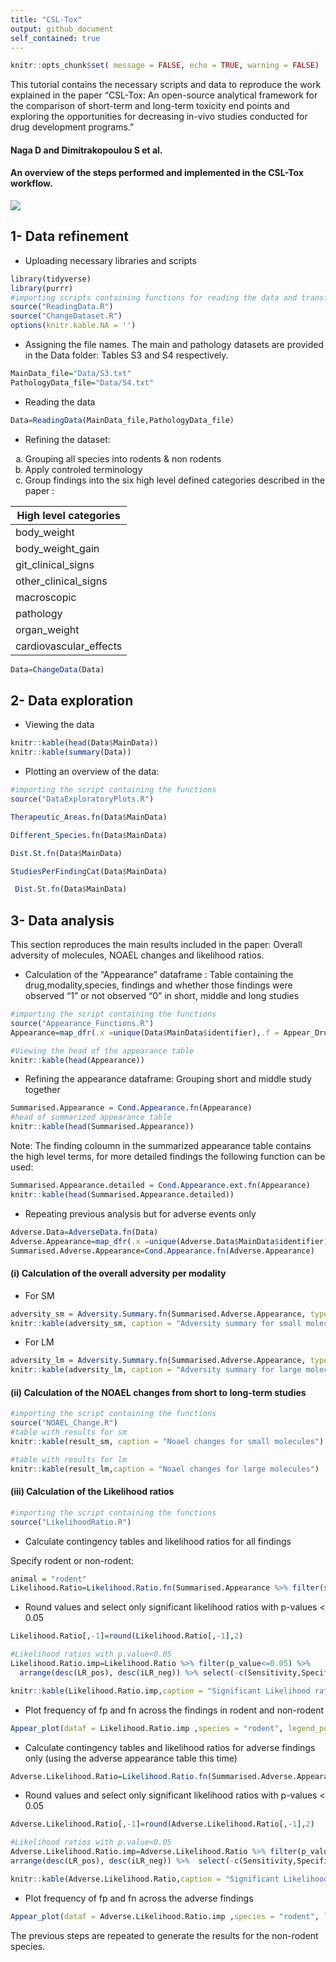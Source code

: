 ```yaml
---
title: "CSL-Tox"
output: github_document
self_contained: true
---
```


```r
knitr::opts_chunk$set( message = FALSE, echo = TRUE, warning = FALSE)
```

This tutorial contains the necessary scripts and data to reproduce the work explained in the paper "CSL-Tox: An open-source analytical framework for the comparison of short-term and long-term toxicity end points and exploring the opportunities for decreasing in-vivo studies conducted for drug development programs."

#### Naga D and Dimitrakopoulou S et al.

#### An overview of the steps performed and implemented in the CSL-Tox workflow.

![](image.png)

## 1- Data refinement

-   Uploading necessary libraries and scripts

```r
library(tidyverse)
library(purrr)
#importing scripts containing functions for reading the data and transform the dataset
source("ReadingData.R")
source("ChangeDataset.R")
options(knitr.kable.NA = '')

```

-   Assigning the file names. The main and pathology datasets are provided in the Data folder: Tables S3 and S4 respectively.

```r
MainData_file="Data/S3.txt" 
PathologyData_file="Data/S4.txt"
```

-   Reading the data

```r
Data=ReadingData(MainData_file,PathologyData_file)
```

-   Refining the dataset:

(a) Grouping all species into rodents & non rodents
(b) Apply controled terminology
(c) Group findings into the six high level defined categories described in the paper :

| High level categories  |
|------------------------|
| body_weight            |
| body_weight_gain       |
| git_clinical_signs     |
| other_clinical_signs   |
| macroscopic            |
| pathology              |
| organ_weight           |
| cardiovascular_effects |

```r
Data=ChangeData(Data)
```

## 2- Data exploration

-   Viewing the data

```r

knitr::kable(head(Data$MainData))
knitr::kable(summary(Data))
```

-   Plotting an overview of the data:

```r
#importing the script containing the functions
source("DataExploratoryPlots.R")
```

```r
Therapeutic_Areas.fn(Data$MainData)
```

```r
Different_Species.fn(Data$MainData)
```

```r
Dist.St.fn(Data$MainData)
```

```r
StudiesPerFindingCat(Data$MainData)
```

```r
 Dist.St.fn(Data$MainData)
```

## 3- Data analysis

This section reproduces the main results included in the paper: Overall adversity of molecules, NOAEL changes and likelihood ratios.

-   Calculation of the "Appearance" dataframe : Table containing the drug,modality,species, findings and whether those findings were observed "1" or not observed "0" in short, middle and long studies

```r
#importing the script containing the functions
source("Appearance_Functions.R")
Appearance=map_dfr(.x =unique(Data$MainData$identifier),.f = Appear_Drug, Data)
```

```r
#Viewing the head of the appearance table 
knitr::kable(head(Appearance))

```

-   Refining the appearance dataframe: Grouping short and middle study together

```r
Summarised.Appearance = Cond.Appearance.fn(Appearance)
#head of summarized appearance table
knitr::kable(head(Summarised.Appearance))
```

Note: The finding coloumn in the summarized appearance table contains the high level terms, for more detailed findings the following function can be used:

```r
Summarised.Appearance.detailed = Cond.Appearance.ext.fn(Appearance)
knitr::kable(head(Summarised.Appearance.detailed))
```

-   Repeating previous analysis but for adverse events only

```r
Adverse.Data=AdverseData.fn(Data)
Adverse.Appearance=map_dfr(.x =unique(Adverse.Data$MainData$identifier),.f = Appear_Drug, Adverse.Data)
Summarised.Adverse.Appearance=Cond.Appearance.fn(Adverse.Appearance)
```

#### (i) Calculation of the overall adversity per modality

-   For SM

```r
adversity_sm = Adversity.Summary.fn(Summarised.Adverse.Appearance, type="sm")
knitr::kable(adversity_sm, caption = "Adversity summary for small molecules")
```

-   For LM

```r
adversity_lm = Adversity.Summary.fn(Summarised.Adverse.Appearance, type="lm")
knitr::kable(adversity_lm, caption = "Adversity summary for large molecules")
```

#### (ii) Calculation of the NOAEL changes from short to long-term studies

```r
#importing the script containing the functions
source("NOAEL_Change.R")
#table with results for sm
knitr::kable(result_sm, caption = "Noael changes for small molecules")
```

```r
#table with results for lm
knitr::kable(result_lm,caption = "Noael changes for large molecules")
```

#### (iii) Calculation of the Likelihood ratios

```r
#importing the script containing the functions
source("LikelihoodRatio.R")
```

-   Calculate contingency tables and likelihood ratios for all findings

Specify rodent or non-rodent:

```r
animal = "rodent"
Likelihood.Ratio=Likelihood.Ratio.fn(Summarised.Appearance %>% filter(species== animal))

```

-   Round values and select only significant likelihood ratios with p-values \< 0.05

```r
Likelihood.Ratio[,-1]=round(Likelihood.Ratio[,-1],2)

#Likelihood ratios with p.value<0.05
Likelihood.Ratio.imp=Likelihood.Ratio %>% filter(p_value<=0.05) %>% 
  arrange(desc(LR_pos), desc(iLR_neg)) %>% select(-c(Sensitivity,Specificity))

knitr::kable(Likelihood.Ratio.imp,caption = "Significant Likelihood ratios for rodents for all findings")

```

-   Plot frequency of fp and fn across the findings in rodent and non-rodent

```r
Appear_plot(dataf = Likelihood.Ratio.imp ,species = "rodent", legend_pos=c(0.90,0.90))
```

-   Calculate contingency tables and likelihood ratios for adverse findings only (using the adverse appearance table this time)

```r
Adverse.Likelihood.Ratio=Likelihood.Ratio.fn(Summarised.Adverse.Appearance %>% filter(species== animal))
```

-   Round values and select only significant likelihood ratios with p-values \< 0.05

```r
Adverse.Likelihood.Ratio[,-1]=round(Adverse.Likelihood.Ratio[,-1],2)

#Likelihood ratios with p.value<0.05
Adverse.Likelihood.Ratio.imp=Adverse.Likelihood.Ratio %>% filter(p_value<=0.05) %>% 
arrange(desc(LR_pos), desc(iLR_neg)) %>%  select(-c(Sensitivity,Specificity))

knitr::kable(Adverse.Likelihood.Ratio,caption = "Significant Likelihood ratios for rodents for adverse findings in rodents")

```

-   Plot frequency of fp and fn across the adverse findings

```r
Appear_plot(dataf = Adverse.Likelihood.Ratio.imp ,species = "rodent", legend_pos=c(0.90,0.90))
```

The previous steps are repeated to generate the results for the non-rodent species.
